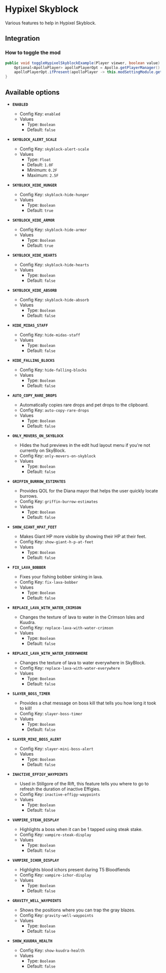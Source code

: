 # Hypixel Skyblock

Various features to help in Hypixel Skyblock.

## Integration

### How to toggle the mod

```java
public void toggleHypixelSkyblockExample(Player viewer, boolean value) {
    Optional<ApolloPlayer> apolloPlayerOpt = Apollo.getPlayerManager().getPlayer(viewer.getUniqueId());
    apolloPlayerOpt.ifPresent(apolloPlayer -> this.modSettingModule.getOptions().set(apolloPlayer, ModSkyblock.ENABLED, value));
}
```

## Available options

- __`ENABLED`__
    - Config Key: `enabled`
    - Values
        - Type: `Boolean`
        - Default: `false`

- __`SKYBLOCK_ALERT_SCALE`__
    - Config Key: `skyblock-alert-scale`
    - Values
        - Type: `Float`
        - Default: `1.0F`
        - Minimum: `0.2F`
        - Maximum: `2.5F`

- __`SKYBLOCK_HIDE_HUNGER`__
    - Config Key: `skyblock-hide-hunger`
    - Values
        - Type: `Boolean`
        - Default: `true`

- __`SKYBLOCK_HIDE_ARMOR`__
    - Config Key: `skyblock-hide-armor`
    - Values
        - Type: `Boolean`
        - Default: `true`

- __`SKYBLOCK_HIDE_HEARTS`__
    - Config Key: `skyblock-hide-hearts`
    - Values
        - Type: `Boolean`
        - Default: `false`

- __`SKYBLOCK_HIDE_ABSORB`__
    - Config Key: `skyblock-hide-absorb`
    - Values
        - Type: `Boolean`
        - Default: `false`

- __`HIDE_MIDAS_STAFF`__
    - Config Key: `hide-midas-staff`
    - Values
        - Type: `Boolean`
        - Default: `false`

- __`HIDE_FALLING_BLOCKS`__
    - Config Key: `hide-falling-blocks`
    - Values
        - Type: `Boolean`
        - Default: `false`

- __`AUTO_COPY_RARE_DROPS`__
    - Automatically copies rare drops and pet drops to the clipboard.
    - Config Key: `auto-copy-rare-drops`
    - Values
        - Type: `Boolean`
        - Default: `false`

- __`ONLY_MOVERS_ON_SKYBLOCK`__
    - Hides the hud previews in the edit hud layout menu if you're not currently on SkyBlock.
    - Config Key: `only-movers-on-skyblock`
    - Values
        - Type: `Boolean`
        - Default: `false`

- __`GRIFFIN_BURROW_ESTIMATES`__
    - Provides QOL for the Diana mayor that helps the user quickly locate burrows.
    - Config Key: `griffin-burrow-estimates`
    - Values
        - Type: `Boolean`
        - Default: `false`

- __`SHOW_GIANT_HPAT_FEET`__
    - Makes Giant HP more visible by showing their HP at their feet.
    - Config Key: `show-giant-h-p-at-feet`
    - Values
        - Type: `Boolean`
        - Default: `false`

- __`FIX_LAVA_BOBBER`__
    - Fixes your fishing bobber sinking in lava.
    - Config Key: `fix-lava-bobber`
    - Values
        - Type: `Boolean`
        - Default: `false`

- __`REPLACE_LAVA_WITH_WATER_CRIMSON`__
    - Changes the texture of lava to water in the Crimson Isles and Kuudra.
    - Config Key: `replace-lava-with-water-crimson`
    - Values
        - Type: `Boolean`
        - Default: `false`

- __`REPLACE_LAVA_WITH_WATER_EVERYWHERE`__
    - Changes the texture of lava to water everywhere in SkyBlock.
    - Config Key: `replace-lava-with-water-everywhere`
    - Values
        - Type: `Boolean`
        - Default: `false`

- __`SLAYER_BOSS_TIMER`__
    - Provides a chat message on boss kill that tells you how long it took to kill!
    - Config Key: `slayer-boss-timer`
    - Values
        - Type: `Boolean`
        - Default: `false`

- __`SLAYER_MINI_BOSS_ALERT`__
    - Config Key: `slayer-mini-boss-alert`
    - Values
        - Type: `Boolean`
        - Default: `false`

- __`INACTIVE_EFFIGY_WAYPOINTS`__
    - Used in Stillgore of the Rift, this feature tells you where to go to refresh the duration of inactive Effigies.
    - Config Key: `inactive-effigy-waypoints`
    - Values
        - Type: `Boolean`
        - Default: `false`

- __`VAMPIRE_STEAK_DISPLAY`__
    - Highlights a boss when it can be 1 tapped using steak stake.
    - Config Key: `vampire-steak-display`
    - Values
        - Type: `Boolean`
        - Default: `false`

- __`VAMPIRE_ICHOR_DISPLAY`__
    - Highlights blood ichors present during T5 Bloodfiends
    - Config Key: `vampire-ichor-display`
    - Values
        - Type: `Boolean`
        - Default: `false`

- __`GRAVITY_WELL_WAYPOINTS`__
    - Shows the positions where you can trap the gray blazes.
    - Config Key: `gravity-well-waypoints`
    - Values
        - Type: `Boolean`
        - Default: `false`

- __`SHOW_KUUDRA_HEALTH`__
    - Config Key: `show-kuudra-health`
    - Values
        - Type: `Boolean`
        - Default: `false`

